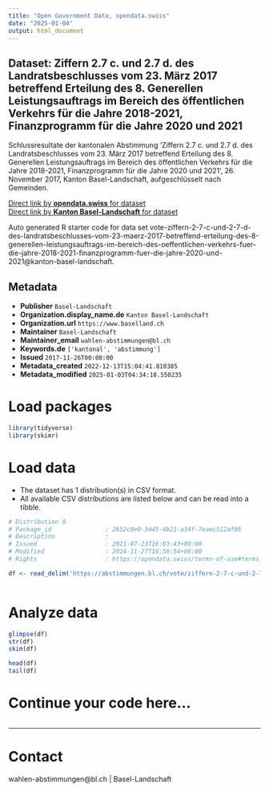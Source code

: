 ```yaml
---
title: "Open Government Data, opendata.swiss"
date: "2025-01-04"
output: html_document
---
```


## Dataset: Ziffern 2.7 c. und 2.7 d. des Landratsbeschlusses vom 23. März 2017 betreffend Erteilung des 8. Generellen Leistungsauftrags im Bereich des öffentlichen Verkehrs für die Jahre 2018-2021, Finanzprogramm für die Jahre 2020 und 2021

Schlussresultate der kantonalen Abstimmung 'Ziffern 2.7 c. und 2.7 d. des Landratsbeschlusses vom 23. März 2017 betreffend Erteilung des 8. Generellen Leistungsauftrags im Bereich des öffentlichen Verkehrs für die Jahre 2018-2021, Finanzprogramm für die Jahre 2020 und 2021 ', 26. November 2017, Kanton Basel-Landschaft, aufgeschlüsselt nach Gemeinden.

[Direct link by **opendata.swiss** for dataset](https://opendata.swiss/de/dataset/ziffern-2-7-c-und-2-7-d-des-landratsbeschlusses-vom-23-marz-2017-betreffend-erteilung-des-2021)<br>
[Direct link by **Kanton Basel-Landschaft** for dataset](https://abstimmungen.bl.ch/vote/ziffern-2-7-c-und-2-7-d-des-landratsbeschlusses-vom-23-maerz-2017-betreffend-erteilung-des-8-generellen-leistungsauftrags-im-bereich-des-oeffentlichen-verkehrs-fuer-die-jahre-2018-2021-finanzprogramm-fuer-die-jahre-2020-und-2021/data)

Auto generated R starter code for data set vote-ziffern-2-7-c-und-2-7-d-des-landratsbeschlusses-vom-23-maerz-2017-betreffend-erteilung-des-8-generellen-leistungsauftrags-im-bereich-des-oeffentlichen-verkehrs-fuer-die-jahre-2018-2021-finanzprogramm-fuer-die-jahre-2020-und-2021@kanton-basel-landschaft.

## Metadata

- **Publisher** `Basel-Landschaft`
- **Organization.display_name.de** `Kanton Basel-Landschaft`
- **Organization.url** `https://www.baselland.ch`
- **Maintainer** `Basel-Landschaft`
- **Maintainer_email** `wahlen-abstimmungen@bl.ch`
- **Keywords.de** `['kantonal', 'abstimmung']`
- **Issued** `2017-11-26T00:00:00`
- **Metadata_created** `2022-12-13T15:04:41.810385`
- **Metadata_modified** `2025-01-03T04:34:18.550235`


# Load packages

```r

library(tidyverse)
library(skimr)

```

# Load data

-   The dataset has 1 distribution(s) in CSV format.
-   All available CSV distributions are listed below and can be read into a tibble.

```r

# Distribution 0
# Package_id               : 2652c0e0-3445-4b21-a34f-7eaec512af06
# Description              : 
# Issued                   : 2021-07-23T16:03:43+00:00
# Modified                 : 2024-11-27T16:58:54+00:00
# Rights                   : https://opendata.swiss/terms-of-use#terms_by

df <- read_delim('https://abstimmungen.bl.ch/vote/ziffern-2-7-c-und-2-7-d-des-landratsbeschlusses-vom-23-maerz-2017-betreffend-erteilung-des-8-generellen-leistungsauftrags-im-bereich-des-oeffentlichen-verkehrs-fuer-die-jahre-2018-2021-finanzprogramm-fuer-die-jahre-2020-und-2021/data-csv')



```

# Analyze data

```r

glimpse(df)
str(df)
skim(df)

head(df)
tail(df)

```

# Continue your code here...

```r

```

------------------------------------------------------------------------

# Contact

wahlen-abstimmungen@bl.ch | Basel-Landschaft
